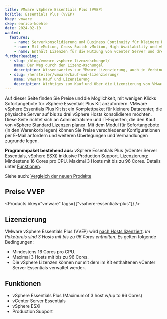 ```yaml
---
title: VMware vSphere Essentials Plus (VVEP)
bcTitle: Essentials Plus (VVEP)
bkey: vmware
ckey: enrico-koehle
date: 2024-02-10
wanted:
  features:
    - name: Serverkonsolidierung und Business Continuity für kleinere Rechenzentren
    - name: Mit vMotion, Cross Switch vMotion, High Availability und vSphere Replication
    - name: Enthält Lizenzen für die Nutzung von vCenter Server und drei vSphere Hosts als Bundle-Lizenz
furtherReading:
  - slug: /blog/vmware-vsphere-lizenzdschungel/
    name: Der Weg durch den Lizenz-Dschungel
    description: Wissenswertes zur VMware Lizenzierung, auch in Verbindung mit Microsoft Windows Servern.
  - slug: /hersteller/vmware/kauf-und-lizenzierung/
    name: VMware Kauf und Lizenzierung
    description: Wichtiges zum Kauf und über die Lizenzierung von VMware Produkten in der Form eines Nachschlagewerks.
---
```


<Intro>

Auf dieser Seite finden Sie Preise und die Möglichkeit, mit wenigen Klicks Sofortangebote für vSphere Essentials Plus Kit anzufordern. VMware vSphere Essentials Plus Kit ist ein Komplettpaket für kleinere Datacenter, die physische Server auf bis zu drei vSphere Hosts konsolidieren möchten. Diese Seite richtet sich an Administratoren und IT-Experten, die den Kauf von vSphere Standard Lizenzen planen. Mit dem Modul für Sofortangebote (in den Warenkorb legen) können Sie Preise verschiedener Konfigurationen per E-Mail anfordern und weiteren Überlegungen und Verhandlungen zugrunde legen.

</Intro>

<TOC />



**Programmpaket bestehend aus:** vSphere Essentials Plus (vCenter Server Essentials, vSphere ESXi) inklusive Production Support. Lizenzierung: Mindestens 16 Cores pro CPU. Maximal 3 Hosts mit bis zu 96 Cores. Details unter [Funktionen](#funktionen).

Siehe auch: [Vergleich der neuen Produkte](/hersteller/vmware/vsphere/#vergleich-neue-produkte)




## Preise VVEP

<Products bkey="vmware" tags={["vsphere-essentials-plus"]} />




## Lizenzierung

VMware vSphere Essentials Plus (VVEP) wird [nach Hosts lizenziert](/hersteller/vmware/kauf-und-lizenzierung/#lizenzierung-nach-hosts). *Im Paketpreis sind 3 Hosts mit bis zu 96 Cores enthalten.*
Es gelten folgende Bedingungen:

<ArrowList>

- Mindestens 16 Cores pro CPU.
- Maximal 3 Hosts mit bis zu 96 Cores.
- Die vSphere Lizenzen können nur mit dem im Kit enthaltenen vCenter Server Essentials verwaltet werden.

</ArrowList>

## Funktionen

<ArrowList>

- vSphere Essentials Plus (Maximum of 3 host w/up to 96 Cores)
- vCenter Server Essentials
- vSphere ESXi
- Production Support

</ArrowList>

<br />

<GetInTouch theme="light" />
